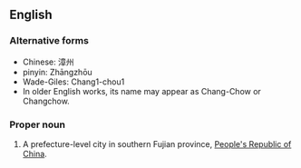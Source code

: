 ==English==

===Alternative forms===
*Chinese: 漳州
*pinyin: Zhāngzhōu
*Wade-Giles: Chang1-chou1
*In older English works, its name may appear as Chang-Chow or Changchow.


===Proper noun===
{{en-proper-noun}}
{{wikipedia}}

#A prefecture-level city in southern Fujian province, [[People's Republic of China]].